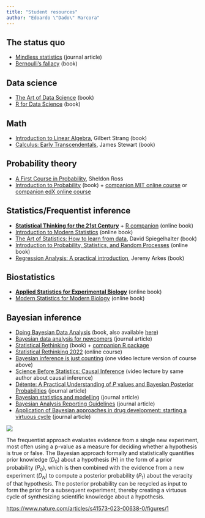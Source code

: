 ```yaml
---
title: "Student resources"
author: "Edoardo \"Dado\" Marcora"
---
```


## The status quo

-   [Mindless statistics](https://www.sciencedirect.com/science/article/pii/S1053535704000927) (journal article)
-   [Bernoulli's fallacy](https://cup.columbia.edu/book/bernoullis-fallacy/9780231199957) (book)

## Data science

-   [The Art of Data Science](https://bookdown.org/rdpeng/artofdatascience/) (book)
-   [R for Data Science](https://r4ds.had.co.nz/) (book)

## Math

-   [Introduction to Linear Algebra](https://math.mit.edu/~gs/linearalgebra/), Gilbert Strang (book)
-   [Calculus: Early Transcendentals](https://www.stewartcalculus.com/), James Stewart (book)

## Probability theory

-   [A First Course in Probability](https://www.pearson.com/en-us/subject-catalog/p/first-course-in-probability-a/P200000006334), Sheldon Ross
-   [Introduction to Probability](http://athenasc.com/probbook.html) (book) + [companion MIT online course](https://ocw.mit.edu/courses/res-6-012-introduction-to-probability-spring-2018/) or [companion edX online course](https://www.edx.org/course/probability-the-science-of-uncertainty-and-data)

## Statistics/Frequentist inference

-   [**Statistical Thinking for the 21st Century**](https://statsthinking21.github.io/statsthinking21-core-site/) + [R companion](https://statsthinking21.github.io/statsthinking21-R-site/) (online book)
-   [Introduction to Modern Statistics](https://openintro-ims.netlify.app/) (online book)
-   [The Art of Statistics: How to learn from data](https://www.basicbooks.com/titles/david-spiegelhalter/the-art-of-statistics/9781541618527/), David Spiegelhalter (book)
-   [Introduction to Probability, Statistics, and Random Processes](https://www.probabilitycourse.com/) (online book)
-   [Regression Analysis: A practical introduction](https://www.routledge.com/Regression-Analysis-A-Practical-Introduction/Arkes/p/book/9781032257839), Jeremy Arkes (book)

## Biostatistics

-   [**Applied Statistics for Experimental Biology**](https://www.middleprofessor.com/files/applied-biostatistics_bookdown/_book/) (online book)
-   [Modern Statistics for Modern Biology](https://www.huber.embl.de/msmb/) (online book)

## Bayesian inference

-   [Doing Bayesian Data Analysis](https://sites.google.com/site/doingbayesiandataanalysis/) (book, also available [here](https://www.sciencedirect.com/book/9780124058880/doing-bayesian-data-analysis))
-   [Bayesian data analysis for newcomers](https://link.springer.com/article/10.3758/s13423-017-1272-1) (journal article)
-   [Statistical Rethinking](https://xcelab.net/rm/statistical-rethinking/) (book) + [companion R package](https://github.com/rmcelreath/rethinking)
-   [Statistical Rethinking 2022](https://youtube.com/playlist?list=PLDcUM9US4XdMROZ57-OIRtIK0aOynbgZN) (online course)
-   [Bayesian inference is just counting](https://youtu.be/_NEMHM1wDfI) (one video lecture version of course above)
-   [Science Before Statistics: Causal Inference](https://youtu.be/KNPYUVmY3NM) (video lecture by same author about causal inference)
-   [Détente: A Practical Understanding of *P* values and Bayesian Posterior Probabilities](https://ascpt.onlinelibrary.wiley.com/doi/10.1002/cpt.2004) (journal article)
-   [Bayesian statistics and modelling](https://www.nature.com/articles/s43586-020-00001-2) (journal article)
-   [Bayesian Analysis Reporting Guidelines](https://www.nature.com/articles/s41562-021-01177-7) (journal article)
-   [Application of Bayesian approaches in drug development: starting a virtuous cycle](https://www.nature.com/articles/s41573-023-00638-0) (journal article)

[![](images/image-518426885.png)](https://www.nature.com/articles/s41573-023-00638-0/figures/1)

The frequentist approach evaluates evidence from a single new experiment, most often using a p-value as a measure for deciding whether a hypothesis is true or false. The Bayesian approach formally and statistically quantifies prior knowledge ($D_0$) about a hypothesis ($H$) in the form of a prior probability ($P_0$), which is then combined with the evidence from a new experiment ($D_N$) to compute a posterior probability ($P_1$) about the veracity of that hypothesis. The posterior probability can be recycled as input to form the prior for a subsequent experiment, thereby creating a virtuous cycle of synthesizing scientific knowledge about a hypothesis.

<https://www.nature.com/articles/s41573-023-00638-0/figures/1>
